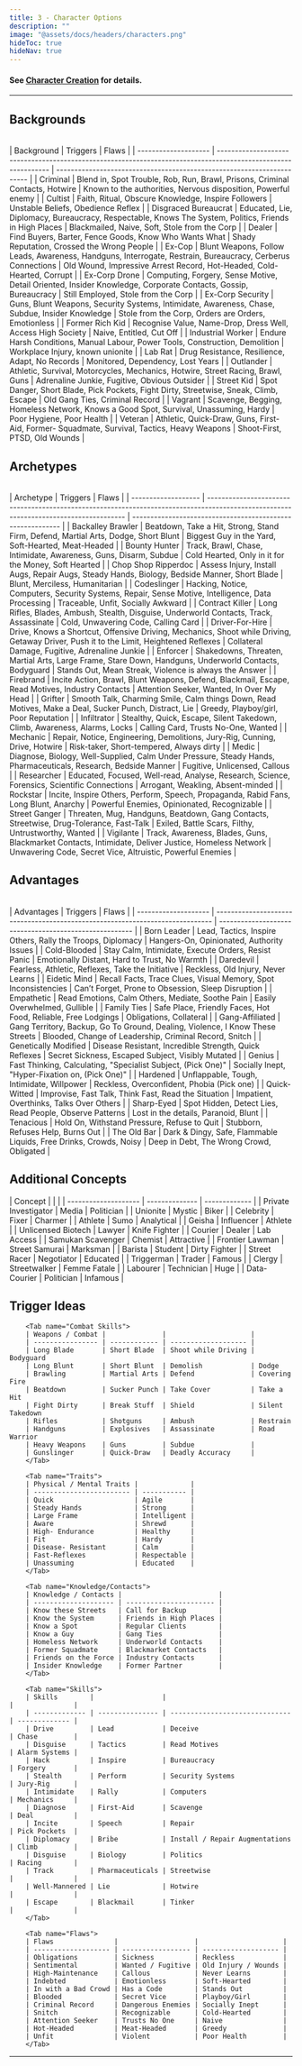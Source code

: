 ```yaml
---
title: 3 - Character Options
description: ""
image: "@assets/docs/headers/characters.png"
hideToc: true
hideNav: true
---
```


#### See [Character Creation](/rustpnk/docs/arules/character-creation) for details.

---

## Backgrounds
<Accordion client:load title="Show/Hide">
        <br/>
        | Background           | Triggers                                                                                                      | Flaws                                                                  |
        | -------------------- | ------------------------------------------------------------------------------------------------------------- | ---------------------------------------------------------------------- |
        | Criminal             | Blend in, Spot Trouble, Rob, Run, Brawl, Prisons, Criminal Contacts, Hotwire                                  | Known to the authorities, Nervous disposition, Powerful enemy          |
        | Cultist              | Faith, Ritual, Obscure Knowledge, Inspire Followers                                                           | Unstable Beliefs, Obedience Reflex                                     |
        | Disgraced Bureaucrat | Educated, Lie, Diplomacy, Bureaucracy, Respectable, Knows The System, Politics, Friends in High Places        | Blackmailed, Naive, Soft, Stole from the Corp                          |
        | Dealer               | Find Buyers, Barter, Fence Goods, Know Who Wants What                                                         | Shady Reputation, Crossed the Wrong People                             |
        | Ex-Cop               | Blunt Weapons, Follow Leads, Awareness, Handguns, Interrogate, Restrain, Bureaucracy, Cerberus Connections    | Old Wound, Impressive Arrest Record, Hot-Headed, Cold-Hearted, Corrupt |
        | Ex-Corp Drone        | Computing, Forgery, Sense Motive, Detail Oriented, Insider Knowledge, Corporate Contacts, Gossip, Bureaucracy | Still Employed, Stole from the Corp                                    |
        | Ex-Corp Security     | Guns, Blunt Weapons, Security Systems, Intimidate, Awareness, Chase, Subdue, Insider Knowledge                | Stole from the Corp, Orders are Orders, Emotionless                    |
        | Former Rich Kid      | Recognise Value, Name-Drop, Dress Well, Access High Society                                                   | Naive, Entitled, Cut Off                                               |
        | Industrial Worker    | Endure Harsh Conditions, Manual Labour, Power Tools, Construction, Demolition                                 | Workplace Injury, known unionite                                       |
        | Lab Rat              | Drug Resistance, Resilience, Adapt, No Records                                                                | Monitored, Dependency, Lost Years                                      |
        | Outlander            | Athletic, Survival, Motorcycles, Mechanics, Hotwire, Street Racing, Brawl, Guns                               | Adrenaline Junkie, Fugitive, Obvious Outsider                          |
        | Street Kid           | Spot Danger, Short Blade, Pick Pockets, Fight Dirty, Streetwise, Sneak, Climb, Escape                         | Old Gang Ties, Criminal Record                                         |
        | Vagrant              | Scavenge, Begging, Homeless Network, Knows a Good Spot, Survival, Unassuming, Hardy                           | Poor Hygiene, Poor Health                                              |
        | Veteran              | Athletic, Quick-Draw, Guns, First-Aid, Former- Squadmate, Survival, Tactics, Heavy Weapons                    | Shoot-First, PTSD, Old Wounds                                          |
        <br/>
</Accordion>

## Archetypes
<Accordion client:load title="Show/Hide">
        <br/>
        | Archetype           | Triggers                                                                                                                              | Flaws                                                      |
        | ------------------- | ------------------------------------------------------------------------------------------------------------------------------------- | ---------------------------------------------------------- |
        | Backalley Brawler   | Beatdown, Take a Hit, Strong, Stand Firm, Defend, Martial Arts, Dodge, Short Blunt                                                    | Biggest Guy in the Yard, Soft-Hearted, Meat-Headed         |
        | Bounty Hunter       | Track, Brawl, Chase, Intimidate, Awareness, Guns, Disarm, Subdue                                                                      | Cold Hearted, Only in it for the Money, Soft Hearted       |
        | Chop Shop Ripperdoc | Assess Injury, Install Augs, Repair Augs, Steady Hands, Biology, Bedside Manner, Short Blade                                          | Blunt, Merciless, Humanitarian                             |
        | Codeslinger         | Hacking, Notice, Computers, Security Systems, Repair, Sense Motive, Intelligence, Data Processing                                     | Traceable, Unfit, Socially Awkward                         |
        | Contract Killer     | Long Rifles, Blades, Ambush, Stealth, Disguise, Underworld Contacts, Track, Assassinate                                               | Cold, Unwavering Code, Calling Card                        |
        | Driver-For-Hire     | Drive, Knows a Shortcut, Offensive Driving, Mechanics, Shoot while Driving, Getaway Driver, Push it to the Limit, Heightened Reflexes | Collateral Damage, Fugitive, Adrenaline Junkie             |
        | Enforcer            | Shakedowns, Threaten, Martial Arts, Large Frame, Stare Down, Handguns, Underworld Contacts, Bodyguard                                 | Stands Out, Mean Streak, Violence is always the Answer     |
        | Firebrand           | Incite Action, Brawl, Blunt Weapons, Defend, Blackmail, Escape, Read Motives, Industry Contacts                                       | Attention Seeker, Wanted, In Over My Head                  |
        | Grifter             | Smooth Talk, Charming Smile, Calm things Down, Read Motives, Make a Deal, Sucker Punch, Distract, Lie                                 | Greedy, Playboy/girl, Poor Reputation                      |
        | Infiltrator         | Stealthy, Quick, Escape, Silent Takedown, Climb, Awareness, Alarms, Locks                                                             | Calling Card, Trusts No-One, Wanted                        |
        | Mechanic            | Repair, Notice, Engineering, Demolitions, Jury-Rig, Cunning, Drive, Hotwire                                                           | Risk-taker, Short-tempered, Always dirty                   |
        | Medic               | Diagnose, Biology, Well-Supplied, Calm Under Pressure, Steady Hands, Pharmaceuticals, Research, Bedside Manner                        | Fugitive, Unlicensed, Callous                              |
        | Researcher          | Educated, Focused, Well-read, Analyse, Research, Science, Forensics, Scientific Connections                                           | Arrogant, Weakling, Absent-minded                          |
        | Rockstar            | Incite, Inspire Others, Perform, Speech, Propaganda, Rabid Fans, Long Blunt, Anarchy                                                  | Powerful Enemies, Opinionated, Recognizable                |
        | Street Ganger       | Threaten, Mug, Handguns, Beatdown, Gang Contacts, Streetwise, Drug-Tolerance, Fast-Talk                                               | Exiled, Battle Scars, Filthy, Untrustworthy, Wanted        |
        | Vigilante           | Track, Awareness, Blades, Guns, Blackmarket Contacts, Intimidate, Deliver Justice, Homeless Network                                   | Unwavering Code, Secret Vice, Altruistic, Powerful Enemies |
        <br/>
</Accordion>

## Advantages
<Accordion client:load title="Show/Hide">
        <br/>
        | Advantages           | Triggers                                                                      | Flaws                                                  |
        | -------------------- | ----------------------------------------------------------------------------- | ------------------------------------------------------ |
        | Born Leader          | Lead, Tactics, Inspire Others, Rally the Troops, Diplomacy                    | Hangers-On, Opinionated, Authority Issues              |
        | Cold-Blooded         | Stay Calm, Intimidate, Execute Orders, Resist Panic                           | Emotionally Distant, Hard to Trust, No Warmth          |
        | Daredevil            | Fearless, Athletic, Reflexes, Take the Initiative                             | Reckless, Old Injury, Never Learns                     |
        | Eidetic Mind         | Recall Facts, Trace Clues, Visual Memory, Spot Inconsistencies                | Can’t Forget, Prone to Obsession, Sleep Disruption     |
        | Empathetic           | Read Emotions, Calm Others, Mediate, Soothe Pain                              | Easily Overwhelmed, Gullible                           |
        | Family Ties          | Safe Place, Friendly Faces, Hot Food, Reliable, Free Lodgings                 | Obligations, Collateral                                |
        | Gang-Affiliated      | Gang Territory, Backup, Go To Ground, Dealing, Violence, I Know These Streets | Blooded, Change of Leadership, Criminal Record, Snitch |
        | Genetically Modified | Disease Resistant, Incredible Strength, Quick Reflexes                        | Secret Sickness, Escaped Subject, Visibly Mutated      |
        | Genius               | Fast Thinking, Calculating, "Specialist Subject, (Pick One)"                  | Socially Inept, "Hyper-Fixation on, (Pick One)"        |
        | Hardened             | Unflappable, Tough, Intimidate, Willpower                                     | Reckless, Overconfident, Phobia (Pick one)             |
        | Quick-Witted         | Improvise, Fast Talk, Think Fast, Read the Situation                          | Impatient, Overthinks, Talks Over Others               |
        | Sharp-Eyed           | Spot Hidden, Detect Lies, Read People, Observe Patterns                       | Lost in the details, Paranoid, Blunt                   |
        | Tenacious            | Hold On, Withstand Pressure, Refuse to Quit                                   | Stubborn, Refuses Help, Burns Out                      |
        | The Old Bar          | Dark & Dingy, Safe, Flammable Liquids, Free Drinks, Crowds, Noisy             | Deep in Debt, The Wrong Crowd, Obligated               |
        <br/>
</Accordion>

## Additional Concepts
<div class="loose">
<Accordion client:load title="Show/Hide">
| Concept              |                |               |
| -------------------- | -------------- | ------------- |
| Private Investigator | Media          | Politician    |
| Unionite             | Mystic         | Biker         |
| Celebrity            | Fixer          | Charmer       |
| Athlete              | Sumo           | Analytical    |
| Geisha               | Influencer     | Athlete       |
| Unlicensed Biotech   | Lawyer         | Knife Fighter |
| Courier              | Dealer         | Lab Access    |
| Samukan Scavenger    | Chemist        | Attractive    |
| Frontier Lawman      | Street Samurai | Marksman      |
| Barista              | Student        | Dirty Fighter |
| Street Racer         | Negotiator     | Educated      |
| Triggerman           | Trader         | Famous        |
| Clergy               | Streetwalker   | Femme Fatale  |
| Labourer             | Technician     | Huge          |
| Data-Courier         | Politician     | Infamous      |

</Accordion>
</div>

## Trigger Ideas
<div class="loose">
<Accordion client:load title="Show/Hide">
<Tabs client:load>

        <Tab name="Combat Skills">
        | Weapons / Combat |              |                     |
        | ---------------- | ------------ | ------------------- |
        | Long Blade       | Short Blade  | Shoot while Driving | Bodyguard
        | Long Blunt       | Short Blunt  | Demolish            | Dodge
        | Brawling         | Martial Arts | Defend              | Covering Fire
        | Beatdown         | Sucker Punch | Take Cover          | Take a Hit
        | Fight Dirty      | Break Stuff  | Shield              | Silent Takedown
        | Rifles           | Shotguns     | Ambush              | Restrain
        | Handguns         | Explosives   | Assassinate         | Road Warrior
        | Heavy Weapons    | Guns         | Subdue              |
        | Gunslinger       | Quick-Draw   | Deadly Accuracy     |
        </Tab>

        <Tab name="Traits">
        | Physical / Mental Traits |             |
        | ------------------------ | ----------- |
        | Quick                    | Agile       |
        | Steady Hands             | Strong      |
        | Large Frame              | Intelligent |
        | Aware                    | Shrewd      |
        | High- Endurance          | Healthy     |
        | Fit                      | Hardy       |
        | Disease- Resistant       | Calm        |
        | Fast-Reflexes            | Respectable |
        | Unassuming               | Educated    |
        </Tab>

        <Tab name="Knowledge/Contacts">
        | Knowledge / Contacts |                        |
        | -------------------- | ---------------------- |
        | Know these Streets   | Call for Backup        |
        | Know the System      | Friends in High Places |
        | Know a Spot          | Regular Clients        |
        | Know a Guy           | Gang Ties              |
        | Homeless Network     | Underworld Contacts    |
        | Former Squadmate     | Blackmarket Contacts   |
        | Friends on the Force | Industry Contacts      |
        | Insider Knowledge    | Former Partner         |
        </Tab>

        <Tab name="Skills">
        | Skills        |                 |                                |               |
        | ------------- | --------------- | ------------------------------ | ------------- |
        | Drive         | Lead            | Deceive                        | Chase         |
        | Disguise      | Tactics         | Read Motives                   | Alarm Systems |
        | Hack          | Inspire         | Bureaucracy                    | Forgery       |
        | Stealth       | Perform         | Security Systems               | Jury-Rig      |
        | Intimidate    | Rally           | Computers                      | Mechanics     |
        | Diagnose      | First-Aid       | Scavenge                       | Deal          |
        | Incite        | Speech          | Repair                         | Pick Pockets  |
        | Diplomacy     | Bribe           | Install / Repair Augmentations | Climb         |
        | Disguise      | Biology         | Politics                       | Racing        |
        | Track         | Pharmaceuticals | Streetwise                     |               |
        | Well-Mannered | Lie             | Hotwire                        |               |
        | Escape        | Blackmail       | Tinker                         |               |
        </Tab>

        <Tab name="Flaws">
        | Flaws               |                   |                     |
        | ------------------- | ----------------- | ------------------- |
        | Obligations         | Sickness          | Reckless            |
        | Sentimental         | Wanted / Fugitive | Old Injury / Wounds |
        | High-Maintenance    | Callous           | Never Learns        |
        | Indebted            | Emotionless       | Soft-Hearted        |
        | In with a Bad Crowd | Has a Code        | Stands Out          |
        | Blooded             | Secret Vice       | Playboy/Girl        |
        | Criminal Record     | Dangerous Enemies | Socially Inept      |
        | Snitch              | Recognizable      | Cold-Hearted        |
        | Attention Seeker    | Trusts No One     | Naive               |
        | Hot-Headed          | Meat-Headed       | Greedy              |
        | Unfit               | Violent           | Poor Health         |
        </Tab>

</Tabs>
</Accordion>

--- 
</div>